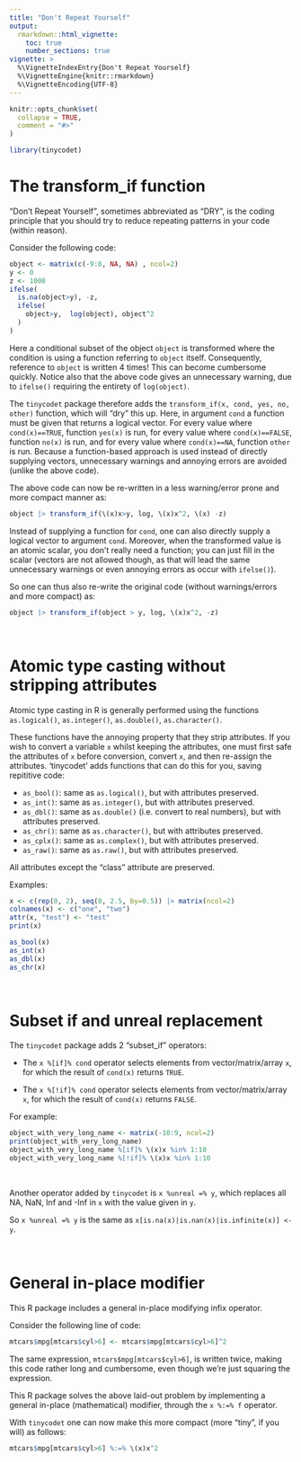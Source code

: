 ---
title: "Don't Repeat Yourself"
output:
  rmarkdown::html_vignette:
    toc: true
    number_sections: true
vignette: >
  %\VignetteIndexEntry{Don't Repeat Yourself}
  %\VignetteEngine{knitr::rmarkdown}
  %\VignetteEncoding{UTF-8}
---

```{r, include = FALSE}
knitr::opts_chunk$set(
  collapse = TRUE,
  comment = "#>"
)
```

```{r setup}
library(tinycodet)
```


# The transform_if function

"Don't Repeat Yourself", sometimes abbreviated as "DRY", is the coding principle that you should try to reduce repeating patterns in your code (within reason).

Consider the following code:


```{r echo=TRUE}
object <- matrix(c(-9:8, NA, NA) , ncol=2)
y <- 0
z <- 1000
ifelse(
  is.na(object>y), -z,
  ifelse(
    object>y,  log(object), object^2
  )
)
```


Here a conditional subset of the object `object` is transformed where the condition is using a function referring to `object` itself. Consequently, reference to `object` is written 4 times! This can become cumbersome quickly. Notice also that the above code gives an unnecessary warning, due to `ifelse()` requiring the entirety of `log(object)`.


The `tinycodet` package therefore adds the `transform_if(x, cond, yes, no, other)` function, which will "dry" this up.
Here, in argument `cond` a function must be given that returns a logical vector. For every value where `cond(x)==TRUE`, function `yes(x)` is run, for every value where `cond(x)==FALSE`, function `no(x)` is run, and for every value where `cond(x)==NA`, function `other` is run. Because a function-based approach is used instead of directly supplying vectors, unnecessary warnings and annoying errors are avoided (unlike the above code).

The above code can now be re-written in a less warning/error prone and more compact manner as:

```{r echo=TRUE}
object |> transform_if(\(x)x>y, log, \(x)x^2, \(x) -z)
```


Instead of supplying a function for `cond`, one can also directly supply a logical vector to argument `cond`. Moreover, when the transformed value is an atomic scalar, you don't really need a function; you can just fill in the scalar (vectors are not allowed though, as that will lead the same unnecessary warnings or even annoying errors as occur with `ifelse()`).

So one can thus also re-write the original code (without warnings/errors and more compact) as:

```{r echo=TRUE}
object |> transform_if(object > y, log, \(x)x^2, -z)
```



&nbsp;

# Atomic type casting without stripping attributes

Atomic type casting in R is generally performed using the functions `as.logical()`, `as.integer()`, `as.double()`, `as.character()`.

These functions have the annoying property that they strip attributes.
If you wish to convert a variable `x` whilst keeping the attributes, one must first safe the attributes of `x` before conversion, convert `x`, and then re-assign the attributes. 'tinycodet' adds functions that can do this for you, saving repititive code:

 - `as_bool()`: same as `as.logical()`, but with attributes preserved.
 - `as_int()`: same as `as.integer()`, but with attributes preserved.
 - `as_dbl()`: same as `as.double()` (i.e. convert to real numbers), but with attributes preserved.
 - `as_chr()`: same as `as.character()`, but with attributes preserved.
 - `as_cplx()`: same as `as.complex()`, but with attributes preserved.
 - `as_raw()`: same as `as.raw()`, but with attributes preserved.
 
All attributes except the "class" attribute are preserved.

Examples:

```{r}
x <- c(rep(0, 2), seq(0, 2.5, by=0.5)) |> matrix(ncol=2)
colnames(x) <- c("one", "two")
attr(x, "test") <- "test"
print(x)

as_bool(x)
as_int(x)
as_dbl(x)
as_chr(x)
```



&nbsp;

# Subset if and unreal replacement

The `tinycodet` package adds 2 "subset_if" operators:

 - The `x %[if]% cond` operator selects elements from vector/matrix/array `x`, for which the result of `cond(x)` returns `TRUE`.

 - The `x %[!if]% cond` operator selects elements from vector/matrix/array `x`, for which the result of `cond(x)` returns `FALSE`.

For example:

```{r}
object_with_very_long_name <- matrix(-10:9, ncol=2)
print(object_with_very_long_name)
object_with_very_long_name %[if]% \(x)x %in% 1:10
object_with_very_long_name %[!if]% \(x)x %in% 1:10
```

&nbsp;

Another operator added by `tinycodet` is `x %unreal =% y`, which replaces all NA, NaN, Inf and -Inf in `x` with the value given in `y`.

So `x %unreal =% y` is the same as `x[is.na(x)|is.nan(x)|is.infinite(x)] <- y`.


&nbsp;


# General in-place modifier


This R package includes a general in-place modifying infix operator.

Consider the following line of code:

```{r eval=FALSE}
mtcars$mpg[mtcars$cyl>6] <- mtcars$mpg[mtcars$cyl>6]^2
```

The same expression, `mtcars$mpg[mtcars$cyl>6]`, is written twice, making this code rather long and cumbersome, even though we're just squaring the expression. 

This R package solves the above laid-out problem by implementing a general in-place (mathematical) modifier, through the `x %:=% f` operator.

With `tinycodet` one can now make this more compact (more "tiny", if you will) as follows:

```{r eval=FALSE}
mtcars$mpg[mtcars$cyl>6] %:=% \(x)x^2
```



&nbsp;

